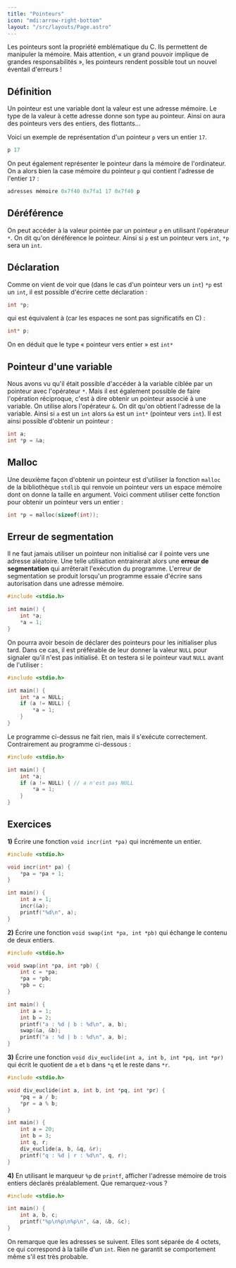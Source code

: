 ```yaml
---
title: "Pointeurs"
icon: "mdi:arrow-right-bottom"
layout: "/src/layouts/Page.astro"
---
```

Les pointeurs sont la propriété emblématique du C. Ils permettent de manipuler
la mémoire. Mais attention, « un grand pouvoir implique de grandes
responsabilités », les pointeurs rendent possible tout un nouvel éventail
d'erreurs !

## Définition

Un pointeur est une variable dont la valeur est une adresse mémoire. Le type
de la valeur à cette adresse donne son type au pointeur. Ainsi on aura des
pointeurs vers des entiers, des flottants…

Voici un exemple de représentation d'un pointeur `p` vers un entier `17`.

```c
p 17
```

On peut également représenter le pointeur dans la mémoire de l'ordinateur. On
a alors bien la case mémoire du pointeur `p` qui contient l'adresse de
l'entier `17` :

```c
adresses mémoire 0x7f40 0x7fa1 17 0x7f40 p
```

## Déréférence

On peut accéder à la valeur pointée par un pointeur `p` en utilisant
l'opérateur `*`. On dit qu'on déréférence le pointeur. Ainsi si `p` est un
pointeur vers `int`, `*p` sera un `int`.

## Déclaration

Comme on vient de voir que (dans le cas d'un pointeur vers un `int`) `*p` est
un `int`, il est possible d'écrire cette déclaration :

```c
int *p;
```

qui est équivalent à (car les espaces ne sont pas significatifs en C) :

```c
int* p;
```

On en déduit que le type « pointeur vers entier » est `int*`

## Pointeur d'une variable

Nous avons vu qu'il était possible d'accéder à la variable ciblée par un
pointeur avec l'opérateur `*`. Mais il est également possible de faire
l'opération réciproque, c'est à dire obtenir un pointeur associé à une
variable. On utilise alors l'opérateur `&`. On dit qu'on obtient l'adresse de
la variable. Ainsi si `a` est un `int` alors `&a` est un `int*` (pointeur vers
`int`). Il est ainsi possible d'obtenir un pointeur :

```c    
int a;
int *p = &a;
```

## Malloc

Une deuxième façon d'obtenir un pointeur est d'utiliser la fonction `malloc`
de la bibliothèque `stdlib` qui renvoie un pointeur vers un espace mémoire
dont on donne la taille en argument. Voici comment utiliser cette fonction
pour obtenir un pointeur vers un entier :

```c
int *p = malloc(sizeof(int));
```

## Erreur de segmentation

Il ne faut jamais utiliser un pointeur non initialisé car il pointe vers une
adresse aléatoire. Une telle utilisation entrainerait alors une **erreur de
segmentation** qui arrêterait l'exécution du programme. L'erreur de
segmentation se produit lorsqu'un programme essaie d'écrire sans autorisation
dans une adresse mémoire.

```c
#include <stdio.h>

int main() {
    int *a;
    *a = 1;
}
```

On pourra avoir besoin de déclarer des pointeurs pour les initialiser plus
tard. Dans ce cas, il est préférable de leur donner la valeur `NULL` pour
signaler qu'il n'est pas initialisé. Et on testera si le pointeur vaut `NULL`
avant de l'utiliser :

```c
#include <stdio.h>

int main() {
    int *a = NULL;
    if (a != NULL) {
        *a = 1;
    }
}
```

Le programme ci-dessus ne fait rien, mais il s'exécute correctement.
Contrairement au programme ci-dessous :

```c
#include <stdio.h>

int main() {
    int *a;
    if (a != NULL) { // a n'est pas NULL
        *a = 1;
    }
}
```

## Exercices

**1)** Écrire une fonction `void incr(int *pa)` qui incrémente un entier.

```c
#include <stdio.h>

void incr(int* pa) {
    *pa = *pa + 1;
}

int main() {
    int a = 1;
    incr(&a);
    printf("%d\n", a);
}
```

**2)** Écrire une fonction `void swap(int *pa, int *pb)` qui échange le
contenu de deux entiers.

```c
#include <stdio.h>

void swap(int *pa, int *pb) {
    int c = *pa;
    *pa = *pb;
    *pb = c;
}

int main() {
    int a = 1;
    int b = 2;
    printf("a : %d | b : %d\n", a, b);
    swap(&a, &b);
    printf("a : %d | b : %d\n", a, b);
}
```

**3)** Écrire une fonction `void div_euclide(int a, int b, int *pq, int *pr)`
qui écrit le quotient de `a` et `b` dans `*q` et le reste dans `*r`.

```c
#include <stdio.h>

void div_euclide(int a, int b, int *pq, int *pr) {
    *pq = a / b;
    *pr = a % b;
}

int main() {
    int a = 20;
    int b = 3;
    int q, r;
    div_euclide(a, b, &q, &r);
    printf("q : %d | r : %d\n", q, r);
}
```

**4)** En utilisant le marqueur `%p` de `printf`, afficher l'adresse mémoire
de trois entiers déclarés préalablement. Que remarquez-vous ?

```c
#include <stdio.h>

int main() {
    int a, b, c;
    printf("%p\n%p\n%p\n", &a, &b, &c);
}
```

On remarque que les adresses se suivent. Elles sont séparée de 4 octets, ce
qui correspond à la taille d'un `int`. Rien ne garantit se comportement même
s'il est très probable.
